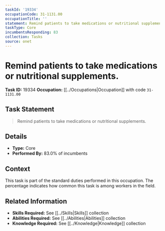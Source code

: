 ```yaml
---
taskId: '19334'
occupationCode: 31-1131.00
occupationTitle: ''
statement: Remind patients to take medications or nutritional supplements.
taskType: Core
incumbentsResponding: 83
collection: Tasks
source: onet
---
```

# Remind patients to take medications or nutritional supplements.

**Task ID:** 19334
**Occupation:** [[../Occupations|Occupation]] with code `31-1131.00`

## Task Statement

> Remind patients to take medications or nutritional supplements.

## Details

- **Type:** Core
- **Performed By:** 83.0% of incumbents

## Context

This task is part of the standard duties performed in this occupation. The percentage indicates how common this task is among workers in the field.

## Related Information

- **Skills Required:** See [[../Skills|Skills]] collection
- **Abilities Required:** See [[../Abilities|Abilities]] collection
- **Knowledge Required:** See [[../Knowledge|Knowledge]] collection
